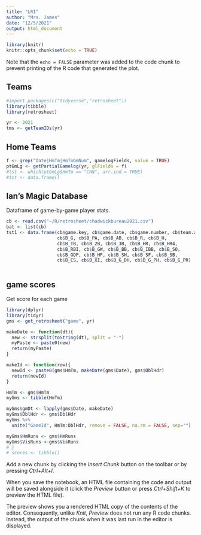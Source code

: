 ```yaml
---
title: "LR1"
author: "Mrs. James"
date: "12/5/2021"
output: html_document
---
```


```r
library(knitr)
knitr::opts_chunk$set(echo = TRUE)
```

<!-- ## R Markdown -->

<!-- This is an R Markdown document. Markdown is a simple formatting syntax for authoring HTML, PDF, and MS Word documents. For more details on using R Markdown see <http://rmarkdown.rstudio.com>. -->

<!-- When you click the **Knit** button a document will be generated that includes both content as well as the output of any embedded R code chunks within the document. You can embed an R code chunk like this: -->

<!-- ```{r cars} -->
<!-- summary(cars) -->
<!-- ``` -->

<!-- ## Including Plots -->

<!-- You can also embed plots, for example: -->

<!-- ```{r pressure, echo=FALSE} -->
<!-- plot(pressure) -->
<!-- ``` -->

Note that the `echo = FALSE` parameter was added to the code chunk to prevent printing of the R code that generated the plot.

## Teams
```r
#import.packages(c("tidyverse","retrosheet"))
library(tibble)
library(retrosheet)

yr <- 2021
tms <- getTeamIDs(yr)
```

## Home Teams
```r
f <- grep("Date|HmTm|HmTmGmNum", gamelogFields, value = TRUE)
ptGmLg <- getPartialGamelog(yr, glFields = f)
#tst <- which(ptGmLg$HmTm == "CHN", arr.ind = TRUE)
#tst <- data.frame()
```


## Ian's Magic Database
Dataframe of game-by-game player stats.
```r
cb <- read.csv("~/R/retrosheet/chadwickbureau2021.csv")
bat <- list(cb)
tst1 <- data.frame(cb$game.key, cb$game.date, cb$game.number, cb$team.alignment,
                   cb$B_G, cb$B_PA, cb$B_AB, cb$B_R, cb$B_H, 
                   cb$B_TB, cb$B_2B, cb$B_3B, cb$B_HR, cb$B_HR4, 
                   cb$B_RBI, cb$B_GW, cb$B_BB, cb$B_IBB, cb$B_SO, 
                   cb$B_GDP, cb$B_HP, cb$B_SH, cb$B_SF, cb$B_SB, 
                   cb$B_CS, cb$B_XI, cb$B_G_DH, cb$B_G_PH, cb$B_G_PR)
  
```

## game scores
Get score for each game
```r
library(dplyr)
library(tidyr)
gms <- get_retrosheet("game", yr)

makeDate <- function(dt){
  new <- strsplit(toString(dt), split = "-")
  myPaste <- paste0(new)
  return(myPaste)
}

makeId <- function(row){
  newId <- paste0(gms$HmTm, makeDate(gms$Date), gms$DblHdr)
  return(newId)
}

HmTm <- gms$HmTm
myGms <- tibble(HmTm)

myGms$gmDt <- lapply(gms$Date, makeDate)
myGms$DblHdr <- gms$DblHdr
myGms %>%
  unite("GameId", HmTm:DblHdr, remove = FALSE, na.rm = FALSE, sep="")

myGms$HmRuns <- gms$HmRuns
myGms$VisRuns <-gms$VisRuns
# }
# scores <- tibble()
```

Add a new chunk by clicking the *Insert Chunk* button on the toolbar or by pressing *Ctrl+Alt+I*.

When you save the notebook, an HTML file containing the code and output will be saved alongside it (click the *Preview* button or press *Ctrl+Shift+K* to preview the HTML file).

The preview shows you a rendered HTML copy of the contents of the editor. Consequently, unlike *Knit*, *Preview* does not run any R code chunks. Instead, the output of the chunk when it was last run in the editor is displayed.

